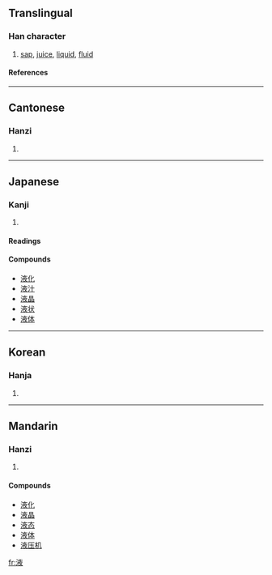 ==Translingual==
===Han character===
{{Han char|rn=85|rad=水|as=08|sn=11|four=3014<sub>7</sub>|canj=水卜人大 (EYOK)}}
# [[sap]], [[juice]], [[liquid]], [[fluid]]
====References====
{{Han ref|kx=0628.040|dkj=17586|dj=1029.260|hdz=31658.020|uh=6DB2|ud=28082|bh=B247|bd=45639}}

----
==Cantonese==
===Hanzi===
{{yue-hanzi|jyut=|y=yik6}}
# {{defn|Cantonese}}

----
== Japanese ==
=== Kanji ===
{{ja-kanji|grade=5|rs=水08}}
# {{defn|Japanese}} 
====Readings====
{{ja-readings|on=[[えき]] (eki)|kun=[[しる]] (shiru)}}

==== Compounds ====
*[[液化]]
*[[液汁]]
*[[液晶]]
*[[液状]]
*[[液体]]

----
==Korean==
===Hanja===
{{ko-hanja|hangeul=액|eumhun=|rv=aek|mr=aek|y=ayk}}
# {{defn|Korean}}

----
==Mandarin==
===Hanzi===
{{cmn-hanzi|pin=[[yè]] ([[ye4]])|wg=yeh<sup>4</sup>}}
# {{defn|Mandarin}}

====Compounds====
*[[液化]]
*[[液晶]]
*[[液态]]
*[[液体]]
*[[液压机]]

[[fr:液]]